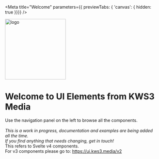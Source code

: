 

<Version />

<Meta
  title="Welcome"
  parameters={{ previewTabs: { 'canvas': { hidden: true }}}}
/>


<div className="main has-text-centered">
  <img
    width="200"
    src="https://kws3.media/v3/assets/images/logo.png"
    style={{margin:'10px 0'}}
    alt="logo" />
  <h1 className="title">Welcome to UI Elements from KWS3 Media</h1>
  <div>
    Use the navigation panel on the left to browse all the components.<br /><br />
  </div>
  <div>
    <em
      >This is a work in progress, documentation and examples are being added
      all the time. <br />If you find anything that needs changing, get in
      touch!</em>
  </div>
  <div className="message is-warning">
    <div className="message-body">
      <div>
        This refers to Svelte v4 components.
        <br />For v3 components please go to: <a href="https://ui.kws3.media/v2">https://ui.kws3.media/v2</a>
      </div>
    </div>
  </div>
</div>